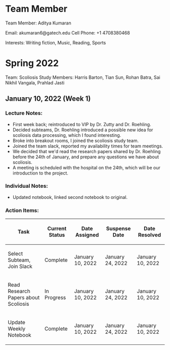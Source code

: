 = Team Member =

Team Member: Aditya Kumaran

Email: akumaran6@gatech.edu
Cell Phone: +1 4708380468

Interests: Writing fiction, Music, Reading, Sports

= Spring 2022 =

Team: Scoliosis Study
Members: Harris Barton, Tian Sun, Rohan Batra, Sai Nikhil Vangala, Prahlad Jasti

== January 10, 2022 (Week 1) == 

=== Lecture Notes: ===
*  First week back; reintroduced to VIP by Dr. Zutty and Dr. Roehling. 
*  Decided subteams, Dr. Roehling introduced a possible new idea for scoliosis data processing, which I found interesting.
*  Broke into breakout rooms, I joined the scoliosis study team.
*  Joined the team slack, reported my availability times for team meetings.
*  We decided that we'd read the research papers shared by Dr. Roehling before the 24th of January, and prepare any questions we have about scoliosis.
*  A meeting is scheduled with the hospital on the 24th, which will be our introduction to the project.

=== Individual Notes: ===
*  Updated notebook, linked second notebook to original.

=== Action Items: ===
{| class="wikitable"
!Task
!Current Status
!Date Assigned
!Suspense Date
!Date Resolved
|-
|Select Subteam, Join Slack
|Complete
|January 10, 2022
|January 24, 2022
|January 10, 2022
|-
|Read Research Papers about Scoliosis
|In Progress
|January 10, 2022
|January 24, 2022
|January 10, 2022
|-
|Update Weekly Notebook
|Complete
|January 10, 2022
|January 24, 2022
|January 10, 2022
|}